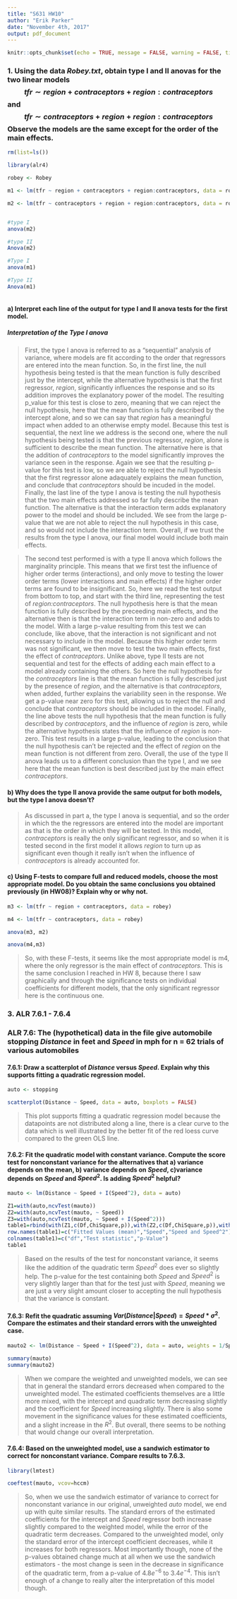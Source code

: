```yaml
---
title: "S631 HW10"
author: "Erik Parker"
date: "November 4th, 2017"
output: pdf_document
---
```


```r
knitr::opts_chunk$set(echo = TRUE, message = FALSE, warning = FALSE, tidy = TRUE)
```

### 1. Using the data *Robey.txt*, obtain type I and II anovas for the two linear models $$tfr \sim region+contraceptors+region:contraceptors$$ and $$tfr \sim contraceptors+region+region:contraceptors$$ Observe the models are the same except for the order of the main effects.

```r

rm(list=ls())

library(alr4)

robey <- Robey

m1 <- lm(tfr ~ region + contraceptors + region:contraceptors, data = robey)

m2 <- lm(tfr ~ contraceptors + region + region:contraceptors, data = robey)


#type I
anova(m2)

#type II
Anova(m2)

#Type I
anova(m1)

#Type II
Anova(m1)



```

#### a) Interpret each line of the output for type I and II anova tests for the first model.

##### Interpretation of the Type I anova

> First, the type I anova is referred to as a "sequential" analysis of variance, where models are fit according to the order that regressors are entered into the mean function. So, in the first line, the null hypothesis being tested is that the mean function is fully described just by the intercept, while the alternative hypothesis is that the first regressor, *region*, significantly influences the response and so its addition improves the explanatory power of the model. The resulting p_value for this test is close to zero, meaning that we can reject the null hypothesis, here that the mean function is fully described by the intercept alone, and so we can say that *region* has a meaningful impact when added to an otherwise empty model.  Because this test is sequential, the next line we address is the second one, where the null hypothesis being tested is that the previous regressor, *region*, alone is sufficient to describe the mean function. The alternative here is that the addition of *contraceptors* to the model significantly improves the variance seen in the response.  Again we see that the resulting p-value for this test is low, so we are able to reject the null hypothesis that the first regressor alone adaquately explains the mean function, and conclude that *contraceptors* should be incuded in the model. Finally, the last line of the type I anova is testing the null hypothesis that the two main effects addressed so far fully describe the mean function. The alternative is that the interaction term adds explanatory power to the model and should be included. We see from the large p-value that we are not able to reject the null hypothesis in this case, and so would not include the interaction term.  Overall, if we trust the results from the type I anova, our final model would include both main effects.

> The second test performed is with a type II anova which follows the marginality principle. This means that we first test the influence of higher order terms (interactions), and only move to testing the lower order terms (lower interactions and main effects) if the higher order terms are found to be insignificant.  So, here we read the test output from bottom to top, and start with the third line, representing the test of *region:contraceptors*. The null hypothesis here is that the mean function is fully described by the preceeding main effects, and the alternative then is that the interaction term in non-zero and adds to the model. With a large p-value resulting from this test we can conclude, like above, that the interaction is not significant and not necessary to include in the model.  Because this higher order term was not significant, we then move to test the two main effects, first the effect of *contraceptors*.  Unlike above, type II tests are not sequential and test for the effects of adding each main effect to a model already containing the others. So here the null hypothesis for the *contraceptors* line is that the mean function is fully described just by the presence of *region*, and the alternative is that *contraceptors*, when added, further explains the variability seen in the response. We get a p-value near zero for this test, allowing us to reject the null and conclude that *contraceptors* should be included in the model. Finally, the line above tests the null hypothesis that the mean function is fully described by *contraceptors*, and the influence of *region* is zero, while the alternative hypothesis states that the influence of *region* is non-zero. This test results in a large p-value, leading to the conclusion that the null hypothesis can't be rejected and the effect of *region* on the mean function is not different from zero. Overall, the use of the type II anova leads us to a different conclusion than the type I, and we see here that the mean function is best described just by the main effect *contraceptors*.

#### b) Why does the type II anova provide the same output for both models, but the type I anova doesn't?

> As discussed in part a, the type I anova is sequential, and so the order in which the the regressors are entered into the model are important as that is the order in which they will be tested. In this model, *contraceptors* is really the only significant regressor, and so when it is tested second in the first model it allows *region* to turn up as significant even though it really isn't when the influence of *contraceptors* is already accounted for.

#### c) Using F-tests to compare full and reduced models, choose the most appropriate model. Do you obtain the same conclusions you obtained previously (in HW08)? Explain why or why not.

```r

m3 <- lm(tfr ~ region + contraceptors, data = robey)

m4 <- lm(tfr ~ contraceptors, data = robey)

anova(m3, m2)

anova(m4,m3)

```

> So, with these F-tests, it seems like the most appropriate model is m4, where the only regressor is the main effect of *contraceptors*. This is the same conclusion I reached in HW 8, because there I saw graphically and through the significance tests on individual coefficients for different models, that the only significant regressor here is the continuous one.

\newpage
\begin{figure}
\centering
\includegraphics[width=.8\textwidth, angle=90]{HW10-2-proof.jpg}
\label{}
\caption{Question 2 proof}
\end{figure}


### 3. ALR 7.6.1 - 7.6.4
### ALR 7.6: The (hypothetical) data in the file give automobile stopping *Distance* in feet and *Speed* in mph for n = 62 trials of various automobiles

#### 7.6.1: Draw a scatterplot of *Distance* versus *Speed*. Explain why this supports fitting a quadratic regression model.

```r

auto <- stopping

scatterplot(Distance ~ Speed, data = auto, boxplots = FALSE)

```

> This plot supports fitting a quadratic regression model because the datapoints are not distributed along a line, there is a clear curve to the data which is well illustrated by the better fit of the red loess curve compared to the green OLS line.

#### 7.6.2: Fit the quadratic model with constant variance.  Compute the score test for nonconstant variance for the alternatives that a) variance depends on the mean, b) variance depends on $Speed$, c)variance depends on $Speed$ and $Speed^2$. Is adding $Speed^2$ helpful?

```r

mauto <- lm(Distance ~ Speed + I(Speed^2), data = auto)

Z1=with(auto,ncvTest(mauto))
Z2=with(auto,ncvTest(mauto, ~ Speed))
Z3=with(auto,ncvTest(mauto, ~ Speed + I(Speed^2)))
table1=rbind(with(Z1,c(Df,ChiSquare,p)),with(Z2,c(Df,ChiSquare,p)),with(Z3,c(Df,ChiSquare,p)))
row.names(table1)=c("Fitted Values (mean)","Speed","Speed and Speed^2")
colnames(table1)=c("df","Test statistic","p-Value")
table1

```

> Based on the results of the test for nonconstant variance, it seems like the addition of the quadratic term $Speed^2$ does ever so slightly help. The p-value for the test containing both $Speed$ and $Speed^2$ is very slightly larger than that for the test just with $Speed$, meaning we are just a very slight amount closer to accepting the null hypothesis that the variance is constant.

#### 7.6.3: Refit the quadratic assuming $Var(Distance|Speed) = Speed*\sigma^2$. Compare the estimates and their standard errors with the unweighted case.

```r

mauto2 <- lm(Distance ~ Speed + I(Speed^2), data = auto, weights = 1/Speed)

summary(mauto)
summary(mauto2)

```

> When we compare the weighted and unweighted models, we can see that in general the standard errors decreased when compared to the unweighted model. The estimated coefficients themselves are a little more mixed, with the intercept and quadratic term decreasing slightly and the coefficient for *Speed* increasing slightly. There is also some movement in the significance values for these estimated coefficients, and a slight increase in the $R^2$. But overall, there seems to be nothing that would change our overall interpretation.

#### 7.6.4: Based on the unweighted model, use a sandwich estimator to correct for nonconstant variance. Compare results to 7.6.3.

```r

library(lmtest)

coeftest(mauto, vcov=hccm)

```

> So, when we use the sandwich estimator of variance to correct for nonconstant variance in our original, unweighted *auto* model, we end up with quite similar results.  The standard errors of the estimated coefficients for the intercept and *Speed* regressor both increase slightly compared to the weighted model, while the error of the quadratic term decreases. Compared to the unweighted model, only the standard error of the intercept coefficient decreases, while it increases for both regressors. Most importantly though, none of the p-values obtained change much at all when we use the sandwich estimators - the most change is seen in the decrease in significance of the quadratic term, from a p-value of $4.8e^{-6}$ to $3.4e^{-4}$. This isn't enough of a change to really alter the interpretation of this model though.